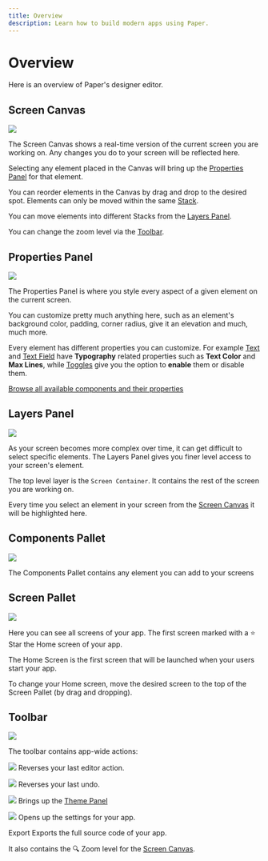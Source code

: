 ```yaml
---
title: Overview
description: Learn how to build modern apps using Paper.
---
```


# Overview

Here is an overview of Paper's designer editor.

## Screen Canvas

![](/assets/screen_canvas.png)

The Screen Canvas shows a real-time version of the current screen you are working on. Any changes you do to your screen
will be reflected here.

Selecting any element placed in the Canvas will bring up the [Properties Panel](#properties-panel) for that element.

You can reorder elements in the Canvas by drag and drop to the desired spot. Elements can only be moved within the
same [Stack](/components/stack).

You can move elements into different Stacks from the [Layers Panel](#layers-panel).

You can change the zoom level via the [Toolbar](#toolbar).

## Properties Panel

![](/assets/properties_panel.png)

The Properties Panel is where you style every aspect of a given element on the current screen.

You can customize pretty much anything here, such as an element's background color, padding, corner radius, give it an
elevation and much, much more.

Every element has different properties you can customize. For example [Text](/components/text)
and [Text Field](/components/text-field) have **Typography** related properties such as **Text Color** and **Max Lines**,
while [Toggles](/components/toggle) give you the option to **enable** them or disable them.

[Browse all available components and their properties](/components)


## Layers Panel

![](/assets/layers_view.png)

As your screen becomes more complex over time, it can get difficult to select specific elements. The Layers Panel
gives you finer level access to your screen's element.

The top level layer is the `Screen Container`. It contains the rest of the screen you are working on.

Every time you select an element in your screen from the [Screen Canvas](#screen-canvas) it will be highlighted here.

## Components Pallet

![](/assets/components_pallete.png)

The Components Pallet contains any element you can add to your screens


## Screen Pallet

![](/assets/screens_pallet.png)

Here you can see all screens of your app. The first screen marked with a <span class='button-secondary'>⭐️ Star</span> the Home screen of your app.

The Home Screen is the first screen that will be launched when your users start your app.

To change your Home screen, move the desired screen to the top of the Screen Pallet (by drag and dropping).

## Toolbar

![](/assets/toolbar.png)

The toolbar contains app-wide actions:

![](/assets/undo.svg) Reverses your last editor action.

![](/assets/redo.svg) Reverses your last undo.

![](/assets/brush.svg) Brings up the [Theme Panel](/building/theming)

![](/assets/cog.svg) Opens up the settings for your app.

Export Exports the full source code of your app.

It also contains the 🔍 Zoom level for the [Screen Canvas](#screen-canvas).